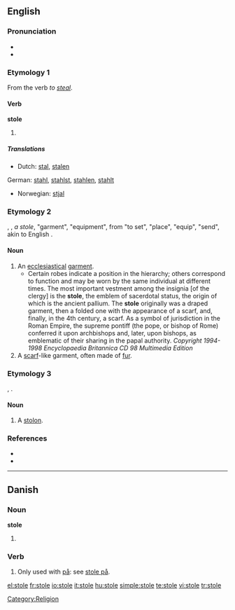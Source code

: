 ==English==

===Pronunciation===
*{{IPA|/'stɔl/}}
*{{audio|en-us-stole.ogg|Audio (US)}}

===Etymology 1===
From the verb ''to [[steal]]''.

====Verb====
'''stole'''

# {{simple past of|[[steal]]}}

=====Translations=====
{{trans-top|simple past of ''to steal''}}
*Dutch: [[stal]], [[stalen]]
German: [[stahl]], [[stahlst]], [[stahlen]], [[stahlt]]
{{trans-mid}}
*Norwegian: [[stjal]]
{{trans-bottom}}

===Etymology 2===
{{AS.}} {{term|stole|lang=ang}}, {{L.}} {{term|stola}}, {{Gr.}} ''a stole'', "garment", "equipment", from "to set", "place", "equip", "send", akin to English {{term|stall}}.

====Noun====
{{en-noun}}

# An [[ecclesiastical]] [[garment]].
#*Certain robes indicate a position in the hierarchy; others correspond to function and may be worn by the same individual at different times. The most important vestment among the insignia [of the clergy] is the '''stole''', the emblem of sacerdotal status, the origin of which is the ancient pallium. The '''stole''' originally was a draped garment, then a folded one with the appearance of a scarf, and, finally, in the 4th century, a scarf. As a symbol of jurisdiction in the Roman Empire, the supreme pontiff (the pope, or bishop of Rome) conferred it upon archbishops and, later, upon bishops, as emblematic of their sharing in the papal authority. ''Copyright 1994-1998 Encyclopaedia Britannica CD 98 Multimedia Edition'' 
# A [[scarf]]-like garment, often made of [[fur]].

===Etymology 3===
{{L.}} {{term|stolo}}, {{term|-onis}}.

====Noun====
{{en-noun}}

# {{botany}} A [[stolon]]. 

===References===
*{{R:1913}}
*{{R:Online Etymology Dictionary}}

[[Category:Religion]]

----

==Danish==

===Noun===
'''stole'''

# {{plural of|[[stol]]|lang=Danish}}

===Verb===
{{infl|da|verb}}

# Only used with [[på]]: see [[stole på]].

[[el:stole]]
[[fr:stole]]
[[io:stole]]
[[it:stole]]
[[hu:stole]]
[[simple:stole]]
[[te:stole]]
[[vi:stole]]
[[tr:stole]]